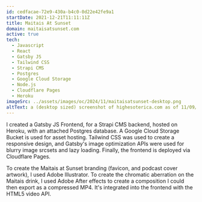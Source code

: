```yaml
---
id: cedfacae-72e9-430a-b4c0-0d22e42fe9a1
startDate: 2021-12-21T11:11:11Z
title: Maitais At Sunset
domain: maitaisatsunset.com
active: true
tech:
  - Javascript
  - React
  - Gatsby JS
  - Tailwind CSS
  - Strapi CMS
  - Postgres
  - Google Cloud Storage
  - Node.js
  - Cloudflare Pages
  - Heroku
imageSrc: ../assets/images/oc/2024/11/maitaisatsunset-desktop.png
altText: a (desktop sized) screenshot of highesoterica.com as of 11/09/2024
---
```


I created a Gatsby JS Frontend, for a Strapi CMS backend, hosted on Heroku, with an attached Postgres database. A Google Cloud Storage Bucket is used for asset hosting. Tailwind CSS was used to create a responsive design, and Gatsby's image optimization APIs were used for blurry image srcsets and lazy loading. Finally, the frontend is deployed via Cloudflare Pages.

To create the Maitais at Sunset branding (favicon, and podcast cover artwork), I used Adobe Illustrator. To create the chromatic aberration on the Maitais drink, I used Adobe After effects to create a composition I could then export as a compressed MP4. It's integrated into the frontend with the HTML5 video API.
